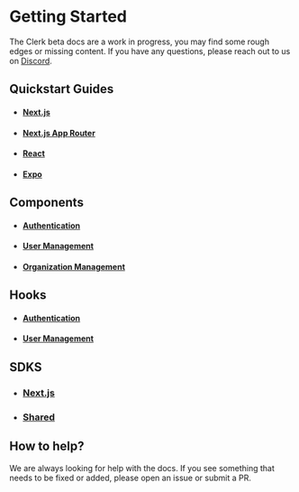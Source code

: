 # Getting Started

The Clerk beta docs are a work in progress, you may find some rough edges or missing content. If you have any questions, please reach out to us on [Discord](https://discord.com/invite/b5rXHjAg7A).

## Quickstart Guides

- #### [Next.js](/quickstarts/next/next)
- #### [Next.js App Router](/quickstarts/next/next-beta)
- #### [React](/quickstarts/react)
- #### [Expo](/quickstarts/expo)

## Components
- #### [Authentication](/components/authentication/sign-in)
- #### [User Management](/components/user-management/signed-in)
- #### [Organization Management](/components/organization-management/create-organization)

## Hooks
- #### [Authentication](/hooks/authentication/use-sign-in)
- #### [User Management](/hooks/user-management/use-auth)

## SDKS
- ### [Next.js](/sdk/next/with-clerk-middleware)
- ### [Shared](/sdk/shared/use-user)


## How to help?

We are always looking for help with the docs. If you see something that needs to be fixed or added, please open an issue or submit a PR.

